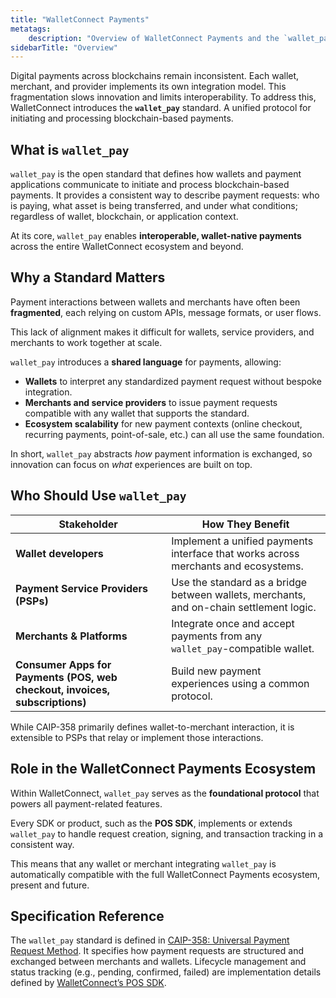 ```yaml
---
title: "WalletConnect Payments"
metatags:
    description: "Overview of WalletConnect Payments and the `wallet_pay` standard — a universal protocol that enables wallets and payment applications to exchange blockchain-based payment requests in a consistent, secure, and chain-agnostic way."
sidebarTitle: "Overview"
---
```


Digital payments across blockchains remain inconsistent. Each wallet, merchant, and provider implements its own integration model. This fragmentation slows innovation and limits interoperability. To address this, WalletConnect introduces the **`wallet_pay`** standard. A unified protocol for initiating and processing blockchain-based payments.

## What is `wallet_pay`

`wallet_pay` is the open standard that defines how wallets and payment applications communicate to initiate and process blockchain-based payments.
It provides a consistent way to describe payment requests: who is paying, what asset is being transferred, and under what conditions; regardless of wallet, blockchain, or application context.

At its core, `wallet_pay` enables **interoperable, wallet-native payments** across the entire WalletConnect ecosystem and beyond.

## Why a Standard Matters

Payment interactions between wallets and merchants have often been **fragmented**, each relying on custom APIs, message formats, or user flows.  

This lack of alignment makes it difficult for wallets, service providers, and merchants to work together at scale.

`wallet_pay` introduces a **shared language** for payments, allowing:

- **Wallets** to interpret any standardized payment request without bespoke integration.  
- **Merchants and service providers** to issue payment requests compatible with any wallet that supports the standard.  
- **Ecosystem scalability** for new payment contexts (online checkout, recurring payments, point-of-sale, etc.) can all use the same foundation.

In short, `wallet_pay` abstracts *how* payment information is exchanged, so innovation can focus on *what* experiences are built on top.

## Who Should Use `wallet_pay`

| Stakeholder | How They Benefit |
|--------------|------------------|
| **Wallet developers** | Implement a unified payments interface that works across merchants and ecosystems. |
| **Payment Service Providers (PSPs)** | Use the standard as a bridge between wallets, merchants, and on-chain settlement logic. |
| **Merchants & Platforms** | Integrate once and accept payments from any `wallet_pay`-compatible wallet. |
| **Consumer Apps for Payments (POS, web checkout, invoices, subscriptions)** | Build new payment experiences using a common protocol. |

<Note>
    While CAIP-358 primarily defines wallet-to-merchant interaction, it is extensible to PSPs that relay or implement those interactions.
</Note>

## Role in the WalletConnect Payments Ecosystem

Within WalletConnect, `wallet_pay` serves as the **foundational protocol** that powers all payment-related features.  

Every SDK or product, such as the **POS SDK**, implements or extends `wallet_pay` to handle request creation, signing, and transaction tracking in a consistent way.

This means that any wallet or merchant integrating `wallet_pay` is automatically compatible with the full WalletConnect Payments ecosystem, present and future.

## Specification Reference

The `wallet_pay` standard is defined in [CAIP-358: Universal Payment Request Method](https://eip.tools/caip/358). It specifies how payment requests are structured and exchanged between merchants and wallets. Lifecycle management and status tracking (e.g., pending, confirmed, failed) are implementation details defined by [WalletConnect’s POS SDK](/payments/point-of-sale).
